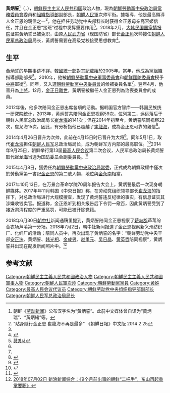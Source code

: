 {{noteTA
|G1=Country
|1=zh:朝鮮; zh-cn:朝鲜; zh-tw:朝鮮; zh-hk:朝鮮; zh-sg:朝鲜;
}}
{{Outdated|date=2019年4月}}
{{Infobox officeholder
|前缀尊称 = 
|后缀尊称 = 
|图像     = Hwang Pyong-So.jpg
|图像大小 = 180px
|图像说明 = 黄炳誓出席2014年仁川亚运会闭幕式
|姓名     = 黄炳誓
|原名     = 황병서
|字       = 
|号       = 
|其他姓名 = 
|性别     = 男
|籍贯     = 
|order             = 
|office            = {{WPK}}[[朝鲜劳动党中央政治局常务委员会|中央政治局常務委員會]]委员
|alongside         = [[金正恩|金正恩]]、[[金永南|金永南]]、[[崔龙海|崔龙海]]、[[朴凤柱|朴凤柱]]
|1blankname        = [[朝鮮勞動黨總書記|总书记]]
|1namedata         = [[金正恩|金正恩]]
|term_start        = 2015年4月8日
|term_end          = 
|order1            = 
|office1           = {{WPK}}[[朝鲜劳动党组织指导部|組織指導部]]副部长
|alongside1        = 
|1blankname1       = 总书记
|1namedata1        = [[金正恩|金正恩]]
|term_start1       = 2016年5月9日
|term_end1         = 
|order2            = 
|office2           = {{DPRK}}[[朝鲜国务委员会|國務委員會]]副委员长
|alongside2        = [[崔龙海|崔龙海]]、[[朴凤柱|朴凤柱]]
|1blankname2       = [[朝鲜国务委员会委员长|委员长]]
|1namedata2        = [[金正恩|金正恩]]
|term_start2       = 2016年6月29日
|term_end2         = 2018年4月11日
|order3            = 
|office3           = {{WPK}}[[朝鲜劳动党中央政治局常务委员会|中央政治局常務委員會]]委员
|alongside3        = [[金正恩|金正恩]]、[[金永南|金永南]]、[[崔永林|崔永林]]
|first_secretary3  = [[金正恩|金正恩]]
|term_start3       = 2012年4月12日
|term_end3         = 2015年4月8日
|predecessor3      = 
|successor3        =
|order4            = 
|office4           = {{WPK}}[[朝鲜劳动党中央军事委员会|中央軍事委員會]]副委员长
|alongside4        = 
|1blankname4       = [[朝鲜劳动党中央军事委员会委员长|委员长]]
|1namedata4        = [[金正恩|金正恩]]
|term_start4       = 2014年4月
|term_end4         = 
|predecessor4      = [[金正恩|金正恩]]、[[李英浩|李英浩]]
|successor4        = 
|order5            = 
|office5           = [[朝鲜人民军|朝鲜人民军]][[朝鲜人民军总政治局|總政治局]]局长
|1blankname5       = [[朝鲜人民军最高司令官|最高司令官]]
|1namedata5        = [[金正恩|金正恩]]
|term_start5       = 2014年5月1日
|term_end5         = 2018年2月5日
|predecessor5      = [[崔龙海|崔龙海]]
|successor5        = [[金正角|金正角]]
|出生日期= {{Birth year and age|1949}}
|出生地点= {{PRK}}[[黄海南道|黄海南道]][[新川郡|新川郡]]
|逝世日期= <!-- {{Death date and age|}}（死亡在前，出生在后）{{Death year and age| }} -->
|逝世地点= 
|居处    = {{PRK}}[[平壤市|平壤市]]
|政党    = {{WPK}}
|职业    = [[军人|军人]]
|父母    = 
|配偶    = <!--{{marriage|姓名|}} -->
|子女    = 
|亲属    = 
|国籍    = {{DPRK}} 
|宗教信仰= [[金日成金正日主义|金日成金正日主义]]
|学历    = 大学
|母校    = [[金日成综合大学|金日成综合大学]]
|网站    = 
|签名    = 
|脚注    =
|别名    = 
|军衔    = 次帅
|效忠    = {{DPRK}}<br>{{WPK}}
|服务    = {{KPA}}
|服役期间=  
|阶级    = 
|队      = 
|战争    = 
|获奖    = 
|著作    = 
}}

'''黃炳誓'''<ref>朝鲜《[[劳动新闻|劳动新闻]]》公布汉字名为“黃炳誓”。此前中文媒体曾自译为“黃炳瑞”、“黃炳緒”等。</ref>（{{lang-ko|황병서}}，{{bd|1949年||||}}），[[朝鲜民主主义人民共和国|朝鲜民主主义人民共和国]]政治人物，現為[[朝鮮勞動黨中央政治局常務委員會|朝鮮勞動黨中央政治局常務委員會]]委員和[[朝鮮勞動黨組織指導部|組織指導部]]副部長，[[朝鮮人民軍|朝鮮人民軍]]次帅军衔。據報導，他是最高領導人[[金正恩|金正恩]]的親信之一<ref name="chosun">"貼身隨行金正恩 崔龍海不再是最多" 《朝鮮日報》中文版 2014 2 25</ref>，他在担任劳动党中央部科长时获得金正恩母亲[[高容姬|高容姬]]信任，并且在金正恩“接班”过程中发挥重要作用<ref name="局长"/>。2018年2月，[[大韩民国国家情报院|大韩民国国家情报院]]证实黃炳誓已被免职，由原[[国防省|人民武力省]]（现国防省）部长[[金正角|金正角]]次帅接任[[朝鲜人民军总政治局|朝鲜人民军总政治局]]局长，黃炳誓需要在高级党校接受思想教育<ref>{{cite news |url=http://www.zaobao.com/realtime/world/story20180205-832949 |title=韩情报机构：朝军总政一二把手被撤 |publisher=[[联合早报|联合早报]] |date=2018-02-05 }}</ref>。

==生平==
黃炳誓的早期事跡不詳。[[韓國統一部|韓國統一部]]對其記载始於2005年。當年，他成為黨組織指導部副部長<ref name="unikorea">[http://unibook.unikorea.go.kr/?sub_num=54&state=view&idx=407&sty=T&ste=%C8%B2%BA%B4%BC%AD 황병서]</ref>。2010年，他被[[朝鮮勞動黨中央軍事委員會|朝鮮勞動黨中央軍事委員會]]和[[朝鮮國防委員會|朝鮮國防委員會]]授予[[中將|中將]]軍銜<ref name="unikorea"/>。同年，又入選[[朝鮮勞動黨中央委員會|朝鮮勞動黨中央委員會]]的候補委員名單<ref name="unikorea"/>。翌年4月，他晉升為[[上將|上將]]。12月，[[金正日之死|金正日離世]]，黃炳誓被繼任人金正恩列為治喪委員會的成員。

2012年後，他多次陪同金正恩出席各項的活動。据韩国官方智库——韩国民族统一研究院统计，2013年，黄炳誓共陪同金正恩视察59次，位列第二，远远落后于朝鲜人民军总政治局局长[[崔龙海|崔龙海]]的141次；但在2014年初至今，黄炳誓陪同视察22次，崔龙海15次。因此，有分析指他已超越了[[崔龍海|崔龍海]]，成為金正恩可靠的親信<ref>{{cite news|url=http://news.ifeng.com/a/20140411/40001684_0.shtml |title=盘点金正恩身边红人：黄炳誓地位上升 妹妹进权力核心 |publisher=《环球人物》|author=周之然|date=2014年4月11日}}</ref>。

2014年4月26日晋升为次帅，此前在4月15日时已晋升为大将<ref>{{cite news |url=http://chinese.yonhapnews.co.kr/international/2014/04/28/0301000000ACK20140428000600881.HTML |title=金正恩亲信黄炳誓晋升为次帅 |publisher=韩联社 |date=2014-04-28 |accessdate=2014-04-29 }}</ref>。同年5月1日，取代[[崔龙海|崔龙海]]担任[[朝鲜人民军|朝鲜人民军]]总政治局局长，成为朝鲜军方内部的最高职位。<ref name="局长">{{cite web |url=http://world.163.com/14/0502/10/9R809CHJ00014OQQ.html |language= |title=韩媒：黄炳誓取代崔龙海接任军方最高职位 |publisher=网易环球眼 |date=2014-05-02 |accessdate= |deadurl=yes |archiveurl=https://web.archive.org/web/20141129031434/http://world.163.com/14/0502/10/9R809CHJ00014OQQ.html |archivedate=2014年11月29日 |df= }}</ref>2014年9月25日，朝鲜举行第13届[[最高人民会议|最高人民会议]]第二次会议，人民军总政治局长黄炳誓取代[[崔龙海|崔龙海]]当选为[[朝鲜民主主义人民共和国国防委员会|国防委员会]]副委員長。<ref >{{cite web|url=http://nk.news.sohu.com/20140926/n404662355.shtml | language= | title=金正恩20多天未露面 “缺席指导”重要会议 |publisher=新京报 |date=2014-09-26 |accessdate= }}</ref>

2015年4月8日，獲委任為[[朝鮮勞動黨中央政治局常務委員會|朝鮮勞動黨中央政治局常委]]，正式成為朝鮮政權中僅次於勞動黨第一書記[[金正恩|金正恩]]的第二號人物，地位與[[金永南|金永南]]相當。

2017年10月13日，在万景台革命学院70周年报告大会上，黄炳誓最后一次现身朝鲜媒体。2017年年11月韩国《中央日报》称，在劳动党组织领导部长[[崔龙海|崔龙海]]的指挥下，对总政治局进行大规模搜查，发现了黄炳誓违反纪律的事实，有信息证实其涉嫌收钱卖官。报道称，金正恩听到相关报告后下令罚一儆百，因此黄炳誓受到了接近肃清程度的严重惩罚，可能已被开除党籍。

2018年6月30日[[朝中社|朝中社]]新闻通稿里提到，黄炳誓陪同金正恩视察了[[薪岛郡|薪岛郡]]芦苇综合农场芦苇第一分场。2018年7月2日，朝中社新闻报道了金正恩视察新义州纺织厂、化纤厂的活动；陪同人员中，再次出现了黄炳誓的名字：“朝鲜劳动党中央干部[[安正洙|安正洙]]、黄炳誓、[[韩光相|韩光相]]、[[金成男|金成男]]、[[赵甬元|赵甬元]]、[[吴日晶|吴日晶]]、[[黄英哲|黄英哲]]陪同视察”，黄炳誓并出现在配发新闻照片中。<ref>[http://news.sina.com.cn/w/2018-07-02/doc-ihespqry8239789.shtml  2018年07月02日 新浪新闻综合：《9个月前出事的朝鲜“二把手”，东山再起重掌要职》]</ref>

==参考文献==
{{reflist}}

{{DEFAULTSORT:Hwang}}
{{朝鮮元帥}}
[[Category:朝鮮民主主義人民共和國政治人物|Category:朝鮮民主主義人民共和國政治人物]]
[[Category:朝鮮民主主義人民共和國軍事人物|Category:朝鮮民主主義人民共和國軍事人物]]
[[Category:朝鮮人民軍次帅|Category:朝鮮人民軍次帅]] 
[[Category:朝鮮勞動黨黨員|Category:朝鮮勞動黨黨員]]
[[Category:黄姓|Category:黄姓]]
[[Category:最高人民会议代议员|Category:最高人民会议代议员]]
[[Category:朝鲜劳动党中央组织指导部副部长|Category:朝鲜劳动党中央组织指导部副部长]]
[[Category:朝鲜人民军总政治局局长|Category:朝鲜人民军总政治局局长]]